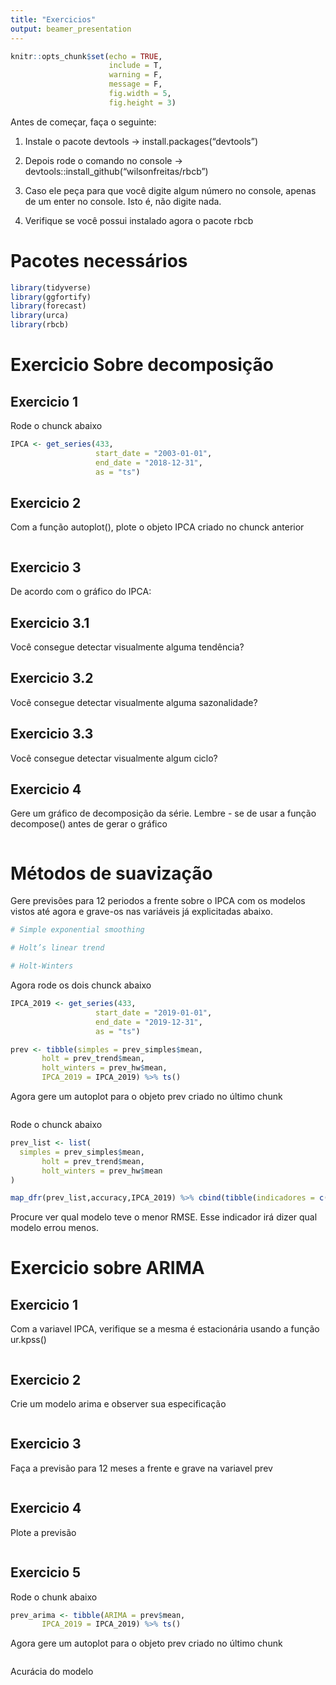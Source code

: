 ```yaml
---
title: "Exercicios"
output: beamer_presentation
---
```


```r
knitr::opts_chunk$set(echo = TRUE,
                      include = T,
                      warning = F,
                      message = F,
                      fig.width = 5,
                      fig.height = 3)

```


Antes de começar, faça o seguinte:

1. Instale o pacote devtools -> install.packages("devtools")

2. Depois rode o comando no console -> devtools::install_github("wilsonfreitas/rbcb")

3. Caso ele peça para que você digite algum número no console, apenas de um enter no console. Isto é, não digite nada.

4. Verifique se você possui instalado agora o pacote rbcb

# Pacotes necessários

```r
library(tidyverse)
library(ggfortify)
library(forecast)
library(urca)
library(rbcb)
```


# Exercicio Sobre decomposição

## Exercicio 1 

Rode o chunck abaixo

```r
IPCA <- get_series(433,
                   start_date = "2003-01-01",
                   end_date = "2018-12-31",
                   as = "ts")
```

## Exercicio 2

Com a função autoplot(), plote o objeto IPCA criado no chunck anterior

```r

```

## Exercicio 3

De acordo com o gráfico do IPCA:

## Exercicio 3.1 

Você consegue detectar visualmente alguma tendência?

## Exercicio 3.2 

Você consegue detectar visualmente alguma sazonalidade?

## Exercicio 3.3 

Você consegue detectar visualmente algum ciclo?


## Exercicio 4 

Gere um gráfico de decomposição da série. Lembre - se de usar a função decompose() antes de gerar o gráfico

```r

```

# Métodos de suavização

Gere previsões para 12 periodos a frente sobre o IPCA com os modelos vistos até agora e grave-os nas variáveis já explicitadas abaixo.

```r
# Simple exponential smoothing

```

```r
# Holt’s linear trend


```

```r
# Holt-Winters

```


Agora rode os dois chunck abaixo

```r
IPCA_2019 <- get_series(433,
                   start_date = "2019-01-01",
                   end_date = "2019-12-31",
                   as = "ts")
```

```r

prev <- tibble(simples = prev_simples$mean,
       holt = prev_trend$mean,
       holt_winters = prev_hw$mean,
       IPCA_2019 = IPCA_2019) %>% ts()

```



Agora gere um autoplot para o objeto prev criado no último chunk

```r

```

Rode o chunck abaixo

```r
prev_list <- list(
  simples = prev_simples$mean,
       holt = prev_trend$mean,
       holt_winters = prev_hw$mean
)

map_dfr(prev_list,accuracy,IPCA_2019) %>% cbind(tibble(indicadores = c('ME','RMSE','MAE','MPE','MAPE','      ACF1','Theil s U')))
```

Procure ver qual modelo teve o menor RMSE. Esse indicador irá dizer qual modelo errou menos.


# Exercicio sobre ARIMA

## Exercicio 1 

Com a variavel IPCA, verifique se a mesma é estacionária usando a função ur.kpss()

```r

```

## Exercicio 2 

Crie um modelo arima e observer sua especificação

```r



```

## Exercicio 3

Faça a previsão para 12 meses a frente e grave na variavel prev

```r

```

## Exercicio 4

Plote a previsão

```r

```

## Exercicio 5

Rode o chunk abaixo

```r
prev_arima <- tibble(ARIMA = prev$mean,
       IPCA_2019 = IPCA_2019) %>% ts()
```

Agora gere um autoplot para o objeto prev criado no último chunk

```r

```

Acurácia do modelo

```r

```

